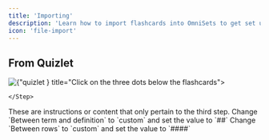 ```yaml
---
title: 'Importing'
description: 'Learn how to import flashcards into OmniSets to get set up quickly.'
icon: 'file-import'
---
```


## From Quizlet
<Steps>
    <Step title="Go to the Quizlet deck you want to import.">
    </Step>
    <Step children={<Frame caption={"Click on the three dots below the flashcards"}>
        <img alt={"quizlet three dots button"} src={"/images/quizlet-three-dots.png"}/>
    </Frame>} title="Click on the three dots below the flashcards">

    </Step>
  <Step title="Third Step">
    These are instructions or content that only pertain to the third step.
</Step>
    <Step title={"Change delimiters"}>
    Change `Between term and definition` to `custom` and set the value to `##`
    Change `Between rows` to `custom` and set the value to `####`
</Step>
</Steps>

